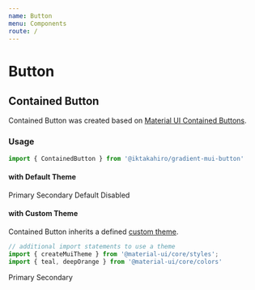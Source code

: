 ```yaml
---
name: Button
menu: Components
route: /
---
```


# Button

## Contained Button

Contained Button was created based on [Material UI Contained Buttons](https://material-ui.com/components/buttons/#contained-buttons).

### Usage

```ts
import { ContainedButton } from '@iktakahiro/gradient-mui-button'
```

#### with Default Theme

<Playground>
  <ContainedButton color="primary">Primary</ContainedButton>
  <ContainedButton color="secondary">Secondary</ContainedButton>
  <ContainedButton>Default</ContainedButton>
  <ContainedButton color="primary" disabled={true}>Disabled</ContainedButton>
</Playground>

#### with Custom Theme


Contained Button inherits a defined [custom theme](https://material-ui.com/customization/color/).

```ts
// additional import statements to use a theme
import { createMuiTheme } from '@material-ui/core/styles';
import { teal, deepOrange } from '@material-ui/core/colors'
```


<Playground>
  <ThemeProvider theme={createMuiTheme({
    palette: {
      primary: teal,
      secondary: {
        main: deepOrange[400]
      }
    }
  })}>
    <ContainedButton color="primary">Primary</ContainedButton>
    <ContainedButton color="secondary">Secondary</ContainedButton>
  </ThemeProvider>
</Playground>
